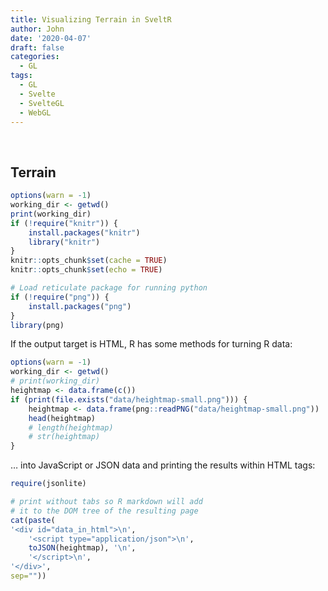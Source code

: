 ```yaml
---
title: Visualizing Terrain in SveltR
author: John
date: '2020-04-07'
draft: false
categories:
  - GL
tags:
  - GL
  - Svelte
  - SvelteGL
  - WebGL
---
```


<div id="gl-app" role="main" style="width: 100%; min-width: 800px; margin-left: -86px;">
&nbsp;
</div>

## Terrain

```r
options(warn = -1)
working_dir <- getwd()
print(working_dir)
if (!require("knitr")) {
    install.packages("knitr")
    library("knitr")
}
knitr::opts_chunk$set(cache = TRUE)
knitr::opts_chunk$set(echo = TRUE)

# Load reticulate package for running python
if (!require("png")) {
    install.packages("png")
}
library(png)
```

If the output target is HTML, R has some methods for turning R data:
```r
options(warn = -1)
working_dir <- getwd()
# print(working_dir)
heightmap <- data.frame(c())
if (print(file.exists("data/heightmap-small.png"))) {
    heightmap <- data.frame(png::readPNG("data/heightmap-small.png"))
    head(heightmap)
    # length(heightmap)
    # str(heightmap)
}
```

... into JavaScript or JSON data and printing the results within HTML tags:
```r
require(jsonlite)

# print without tabs so R markdown will add
# it to the DOM tree of the resulting page
cat(paste(
'<div id="data_in_html">\n',
    '<script type="application/json">\n',
    toJSON(heightmap), '\n',
    '</script>\n',
'</div>',
sep=""))
```
